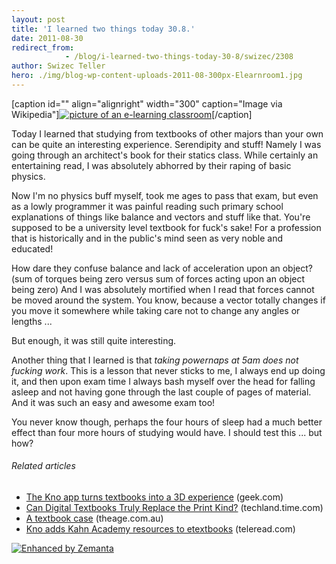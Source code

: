 ```yaml
---
layout: post
title: 'I learned two things today 30.8.'
date: 2011-08-30
redirect_from: 
            - /blog/i-learned-two-things-today-30-8/swizec/2308
author: Swizec Teller
hero: ./img/blog-wp-content-uploads-2011-08-300px-Elearnroom1.jpg
---
```

\[caption id="" align="alignright" width="300" caption="Image via Wikipedia"][![picture of an e-learning classroom](./img/blog-wp-content-uploads-2011-08-300px-Elearnroom1.jpg "picture of an e-learning classroom")](http://commons.wikipedia.org/wiki/File:Elearnroom.jpg)\[/caption]



Today I learned that studying from textbooks of other majors than your own can be quite an interesting experience. Serendipity and stuff! Namely I was going through an architect's book for their statics class. While certainly an entertaining read, I was absolutely abhorred by their raping of basic physics.



Now I'm no physics buff myself, took me ages to pass that exam, but even as a lowly programmer it was painful reading such primary school explanations of things like balance and vectors and stuff like that. You're supposed to be a university level textbook for fuck's sake! For a profession that is historically and in the public's mind seen as very noble and educated!



How dare they confuse balance and lack of acceleration upon an object? (sum of torques being zero versus sum of forces acting upon an object being zero) And I was absolutely mortified when I read that forces cannot be moved around the system. You know, because a vector totally changes if you move it somewhere while taking care not to change any angles or lengths ...



But enough, it was still quite interesting.



Another thing that I learned is that _taking powernaps at 5am does not fucking work_. This is a lesson that never sticks to me, I always end up doing it, and then upon exam time I always bash myself over the head for falling asleep and not having gone through the last couple of pages of material. And it was such an easy and awesome exam too!



You never know though, perhaps the four hours of sleep had a much better effect than four more hours of studying would have. I should test this ... but how?

###### Related articles

- [The Kno app turns textbooks into a 3D experience](http://www.geek.com/articles/apple/the-kno-app-turns-textbooks-into-a-3d-experience-20110822/) (geek.com)
- [Can Digital Textbooks Truly Replace the Print Kind?](http://techland.time.com/2011/08/29/can-digital-textbooks-truly-replace-the-print-kind/) (techland.time.com)
- [A textbook case](http://www.theage.com.au/national/education/a-textbook-case-for-digital-learning-20110815-1iujw.html) (theage.com.au)
- [Kno adds Kahn Academy resources to etextbooks](http://www.teleread.com/uncategorized/kno-adds-kahn-academy-resources-to-etextbooks/) (teleread.com)

[![Enhanced by Zemanta](http://img.zemanta.com/zemified_e.png?x-id=27b70712-8dd9-4829-8b8b-d5ff3a598dc4)](http://www.zemanta.com/ "Enhanced by Zemanta")